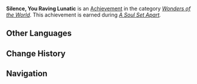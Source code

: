 {{Achievement Infobox
|title        = 
|id           = 84032
|order id     = 5011
|category     = Wonders of the World
|description  = Defeat the [[Abyss Herald: Wicked Torrents#"Presager of the Abyss"|Abyss Herald]].
|requirements = Earned during ''[[A Soul Set Apart]].''
|primogems    = 5
|tracking     = 
|hidden       = 1
|quest        = We Will Be Reunited
|type         = Quest
}}
'''Silence, You Raving Lunatic''' is an [[Achievement]] in the category ''[[Wonders of the World]]''. This achievement is earned during ''[[A Soul Set Apart]].''
<!--
==Trivia==

==Video Guides==
{{EVT
|video1   = 
|caption1 = 
}}
-->
==Other Languages==
{{Other Languages
|en      = Silence, You Raving Lunatic
|zhs     = 狂言破碎之时
|zhs_rm  = Kuángyán Pòsuì zhī Shí
|zht     = 狂言破碎之時
|zht_rm  = Kuángyán Pòsuì zhī Shí
|zh_tl   = 
|ja      = 狂言が砕かれる時
|ja_rm   = Kyougen ga Kudakareru Toki
|ja_tl   = When the Farce is Broken
|ko      = 광언이 부서질 때
|ko_rm   = 
|ko_tl   = 
|es      = Se acabó la charla
|es_tl   = 
|fr      = Fin de la conversation
|fr_tl   = End of Conversation
|ru      = Туши свет, чудила!
|ru_tl   = 
|th      = ความบ้าระห่ำที่แตกสลาย
|th_rm   = 
|th_tl   = 
|vi      = Thời Khắc Cuồng Ngôn Phá Hoại
|vi_tl   = 
|de      = Schweig, du rasender Verrückter
|de_tl   = Silence, You Raving Lunatic
|id      = Hentikan Omong Kosongmu
|id_tl   = Stop Your Nonsense
|pt      = Silêncio, seu Lunático Delirante
|pt_tl   = 
}}

==Change History==
{{Change History|1.4}}
<!--
==References==
{{Reflist}}
-->
==Navigation==
{{Achievement Navbox|Wonders of the World|Quest}}